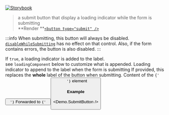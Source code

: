 
[![Storybook](https://img.shields.io/badge/Storybook-%23E06A8C?style=flat-square&logo=storybook&labelColor=%23ececec)](https://master--6181962da34217003a0d0018.chromatic.com?path=/story/form-controls-submitbutton--default-control)

> a submit button that display a loading indicator while the form is submitting<br />
> **Render **[`<button type="submit" />`](https://developer.mozilla.org/en-US/docs/Web/HTML/Element/input/checkbox)

:::info
When submitting, this button will always be disabled. [`disableWhileSubmitting`](/docs/Form/react-hook-form/api#props) has no effect on that control. Also, if the form contains errors, the button is also disabled.
:::

<Props>
  <Prop icon="cf.png" name="displayLoading" type="boolean" defaultValue="true">
    If <code>true</code>, a loading indicator is added to the label.<br/>
    see <code>loadingComponent</code> below to customize what is appended.
  </Prop>

  <Prop icon="cf.png" name="loadingComponent" type="node" defaultValue='"..."'>
    Loading indicator to append to the label when the form is submitting
  </Prop>

  <Prop icon="cf.png" name="alternateLoadingContent" type="node">
    If provided, this replaces the <strong>whole</strong> label of the button when submitting.
  </Prop>

  <Prop icon="html5.png" name="children" type="node">
    Content of the <code>{' <button /> '}</code>
  </Prop>

  <Prop icon="html5.png" name="{...props}" type="object">
    Forwarded to <code>{' <button /> '}</code> element
  </Prop>
</Props>

#### Example
<Demo.SubmitButton />
